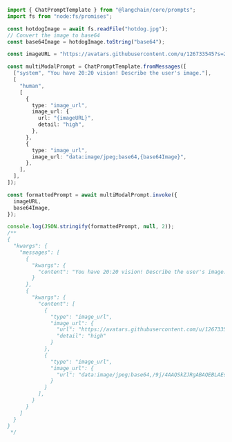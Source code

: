 ```typescript
import { ChatPromptTemplate } from "@langchain/core/prompts";
import fs from "node:fs/promises";

const hotdogImage = await fs.readFile("hotdog.jpg");
// Convert the image to base64
const base64Image = hotdogImage.toString("base64");

const imageURL = "https://avatars.githubusercontent.com/u/126733545?s=200&v=4";

const multiModalPrompt = ChatPromptTemplate.fromMessages([
  ["system", "You have 20:20 vision! Describe the user's image."],
  [
    "human",
    [
      {
        type: "image_url",
        image_url: {
          url: "{imageURL}",
          detail: "high",
        },
      },
      {
        type: "image_url",
        image_url: "data:image/jpeg;base64,{base64Image}",
      },
    ],
  ],
]);

const formattedPrompt = await multiModalPrompt.invoke({
  imageURL,
  base64Image,
});

console.log(JSON.stringify(formattedPrompt, null, 2));
/**
{
  "kwargs": {
    "messages": [
      {
        "kwargs": {
          "content": "You have 20:20 vision! Describe the user's image.",
        }
      },
      {
        "kwargs": {
          "content": [
            {
              "type": "image_url",
              "image_url": {
                "url": "https://avatars.githubusercontent.com/u/126733545?s=200&v=4",
                "detail": "high"
              }
            },
            {
              "type": "image_url",
              "image_url": {
                "url": "data:image/jpeg;base64,/9j/4AAQSkZJRgABAQEBLAEsAAD/4QBWRX...",
              }
            }
          ],
        }
      }
    ]
  }
}
 */
```
